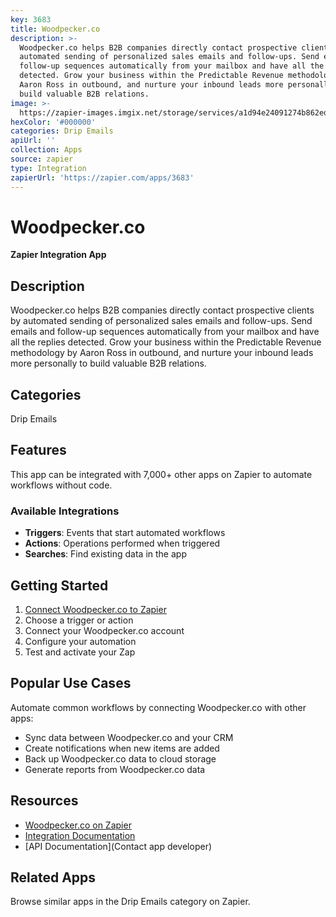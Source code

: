 ```yaml
---
key: 3683
title: Woodpecker.co
description: >-
  Woodpecker.co helps B2B companies directly contact prospective clients by
  automated sending of personalized sales emails and follow-ups. Send emails and
  follow-up sequences automatically from your mailbox and have all the replies
  detected. Grow your business within the Predictable Revenue methodology by
  Aaron Ross in outbound, and nurture your inbound leads more personally to
  build valuable B2B relations.
image: >-
  https://zapier-images.imgix.net/storage/services/a1d94e24091274b862edb5a74808db9e.png?auto=format%2Ccompress&ixlib=python-3.0.0&q=50
hexColor: '#000000'
categories: Drip Emails
apiUrl: ''
collection: Apps
source: zapier
type: Integration
zapierUrl: 'https://zapier.com/apps/3683'
---
```

# Woodpecker.co

**Zapier Integration App**

## Description

Woodpecker.co helps B2B companies directly contact prospective clients by automated sending of personalized sales emails and follow-ups. Send emails and follow-up sequences automatically from your mailbox and have all the replies detected. Grow your business within the Predictable Revenue methodology by Aaron Ross in outbound, and nurture your inbound leads more personally to build valuable B2B relations.

## Categories

Drip Emails

## Features

This app can be integrated with 7,000+ other apps on Zapier to automate workflows without code.

### Available Integrations

- **Triggers**: Events that start automated workflows
- **Actions**: Operations performed when triggered
- **Searches**: Find existing data in the app

## Getting Started

1. [Connect Woodpecker.co to Zapier](https://zapier.com/apps/3683)
2. Choose a trigger or action
3. Connect your Woodpecker.co account
4. Configure your automation
5. Test and activate your Zap

## Popular Use Cases

Automate common workflows by connecting Woodpecker.co with other apps:

- Sync data between Woodpecker.co and your CRM
- Create notifications when new items are added
- Back up Woodpecker.co data to cloud storage
- Generate reports from Woodpecker.co data

## Resources

- [Woodpecker.co on Zapier](https://zapier.com/apps/3683)
- [Integration Documentation](https://zapier.com/apps/3683/integrations)
- [API Documentation](Contact app developer)

## Related Apps

Browse similar apps in the Drip Emails category on Zapier.
